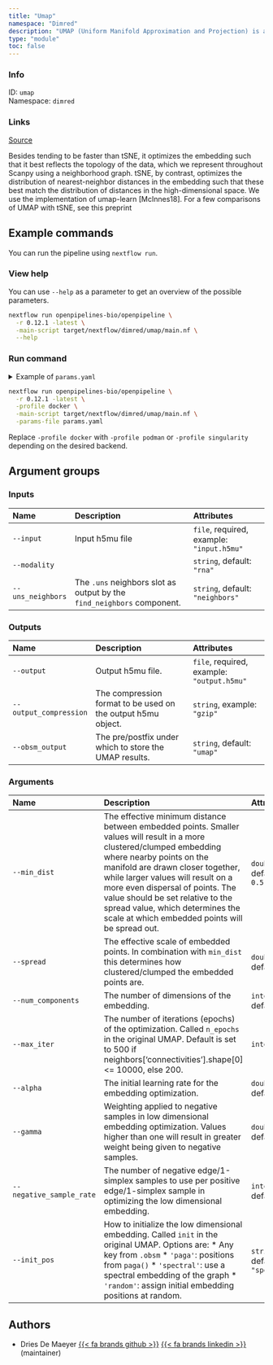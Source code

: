 ```yaml
---
title: "Umap"
namespace: "Dimred"
description: "UMAP (Uniform Manifold Approximation and Projection) is a manifold learning technique suitable for visualizing high-dimensional data."
type: "module"
toc: false
---
```


::: {.column-margin}

### Info

ID: `umap`  
Namespace: `dimred`

### Links
[Source](https://github.com/openpipelines-bio/openpipeline/blob/0.12.1/./src/dimred/umap){.btn-action .btn-sm .btn-info .btn role="button"}

:::

Besides tending to be faster than tSNE, it optimizes the embedding such that it best reflects the topology of the data, which we represent throughout Scanpy using a neighborhood graph. tSNE, by contrast, optimizes the distribution of nearest-neighbor distances in the embedding such that these best match the distribution of distances in the high-dimensional space. We use the implementation of umap-learn [McInnes18]. For a few comparisons of UMAP with tSNE, see this preprint

## Example commands

You can run the pipeline using `nextflow run`.

### View help

You can use `--help` as a parameter to get an overview of the possible parameters.

```bash
nextflow run openpipelines-bio/openpipeline \
  -r 0.12.1 -latest \
  -main-script target/nextflow/dimred/umap/main.nf \
  --help
```

### Run command

<details>
<summary>Example of `params.yaml`</summary>
```yaml
# Inputs
input: # please fill in - example: "input.h5mu"
modality: "rna"
uns_neighbors: "neighbors"

# Outputs
# output: "$id.$key.output.h5mu"
# output_compression: "gzip"
obsm_output: "umap"

# Arguments
min_dist: 0.5
spread: 1.0
num_components: 2
# max_iter: 123
alpha: 1.0
gamma: 1.0
negative_sample_rate: 5
init_pos: "spectral"

# Nextflow input-output arguments
publish_dir: # please fill in - example: "output/"
# param_list: "my_params.yaml"
```
</details>

```bash
nextflow run openpipelines-bio/openpipeline \
  -r 0.12.1 -latest \
  -profile docker \
  -main-script target/nextflow/dimred/umap/main.nf \
  -params-file params.yaml
```

:::{.callout-note}
Replace `-profile docker` with `-profile podman` or `-profile singularity` depending on the desired backend.
:::

## Argument groups

### Inputs

|Name              |Description                                                            |Attributes                                |
|:-----------------|:----------------------------------------------------------------------|:-----------------------------------------|
|`--input`         |Input h5mu file                                                        |`file`, required, example: `"input.h5mu"` |
|`--modality`      |                                                                       |`string`, default: `"rna"`                |
|`--uns_neighbors` |The `.uns` neighbors slot as output by the `find_neighbors` component. |`string`, default: `"neighbors"`          |


### Outputs

|Name                   |Description                                                  |Attributes                                 |
|:----------------------|:------------------------------------------------------------|:------------------------------------------|
|`--output`             |Output h5mu file.                                            |`file`, required, example: `"output.h5mu"` |
|`--output_compression` |The compression format to be used on the output h5mu object. |`string`, example: `"gzip"`                |
|`--obsm_output`        |The pre/postfix under which to store the UMAP results.       |`string`, default: `"umap"`                |


### Arguments

|Name                     |Description                                                                                                                                                                                                                                                                                                                                                                               |Attributes                      |
|:------------------------|:-----------------------------------------------------------------------------------------------------------------------------------------------------------------------------------------------------------------------------------------------------------------------------------------------------------------------------------------------------------------------------------------|:-------------------------------|
|`--min_dist`             |The effective minimum distance between embedded points. Smaller values will result in a more clustered/clumped embedding where nearby points on the manifold are drawn closer together, while larger values will result on a more even dispersal of points. The value should be set relative to the spread value, which determines the scale at which embedded points will be spread out. |`double`, default: `0.5`        |
|`--spread`               |The effective scale of embedded points. In combination with `min_dist` this determines how clustered/clumped the embedded points are.                                                                                                                                                                                                                                                     |`double`, default: `1`          |
|`--num_components`       |The number of dimensions of the embedding.                                                                                                                                                                                                                                                                                                                                                |`integer`, default: `2`         |
|`--max_iter`             |The number of iterations (epochs) of the optimization. Called `n_epochs` in the original UMAP. Default is set to 500 if neighbors['connectivities'].shape[0] <= 10000, else 200.                                                                                                                                                                                                          |`integer`                       |
|`--alpha`                |The initial learning rate for the embedding optimization.                                                                                                                                                                                                                                                                                                                                 |`double`, default: `1`          |
|`--gamma`                |Weighting applied to negative samples in low dimensional embedding optimization. Values higher than one will result in greater weight being given to negative samples.                                                                                                                                                                                                                    |`double`, default: `1`          |
|`--negative_sample_rate` |The number of negative edge/1-simplex samples to use per positive edge/1-simplex sample in optimizing the low dimensional embedding.                                                                                                                                                                                                                                                      |`integer`, default: `5`         |
|`--init_pos`             |How to initialize the low dimensional embedding. Called `init` in the original UMAP. Options are:  * Any key from `.obsm` * `'paga'`: positions from `paga()` * `'spectral'`: use a spectral embedding of the graph * `'random'`: assign initial embedding positions at random.                                                                                                           |`string`, default: `"spectral"` |

## Authors


  * Dries De Maeyer [{{< fa brands github >}}](https://github.com/ddemaeyer) [{{< fa brands linkedin >}}](https://linkedin.com/in/dries-de-maeyer-b46a814) (maintainer)
